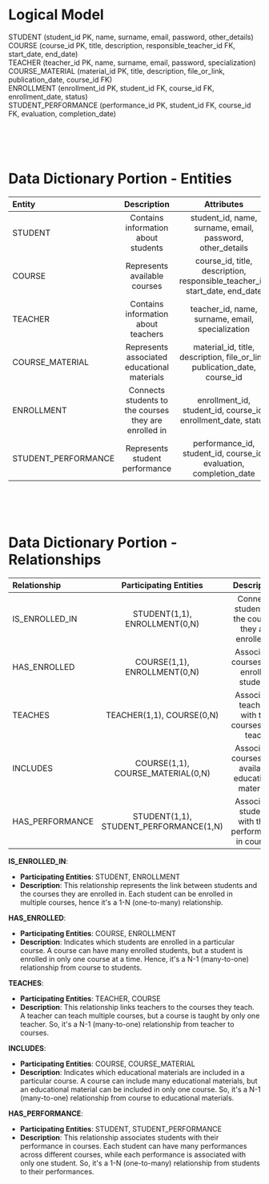 # Logical Model

STUDENT (student_id PK, name, surname, email, password, other_details)\
COURSE (course_id PK, title, description, responsible_teacher_id FK, start_date, end_date)\
TEACHER (teacher_id PK, name, surname, email, password, specialization)\
COURSE_MATERIAL (material_id PK, title, description, file_or_link, publication_date, course_id FK)\
ENROLLMENT (enrollment_id PK, student_id FK, course_id FK, enrollment_date, status)\
STUDENT_PERFORMANCE (performance_id PK, student_id FK, course_id FK, evaluation, completion_date)

<br />
<br />
<br />

# Data Dictionary Portion - Entities

| Entity              |                      Description                      |                                 Attributes                                  |  Identifiers   |
| :------------------ | :---------------------------------------------------: | :-------------------------------------------------------------------------: | :------------: |
| STUDENT             |          Contains information about students          |          student_id, name, surname, email, password, other_details          |   Student ID   |
| COURSE              |             Represents available courses              | course_id, title, description, responsible_teacher_id, start_date, end_date |   course_id    |
| TEACHER             |          Contains information about teachers          |              teacher_id, name, surname, email, specialization               |   teacher_id   |
| COURSE_MATERIAL     |      Represents associated educational materials      | material_id, title, description, file_or_link, publication_date, course_id  |  material_id   |
| ENROLLMENT          | Connects students to the courses they are enrolled in |        enrollment_id, student_id, course_id, enrollment_date, status        | enrollment_id  |
| STUDENT_PERFORMANCE |            Represents student performance             |     performance_id, student_id, course_id, evaluation, completion_date      | performance_id |

<br />
<br />
<br />

# Data Dictionary Portion - Relationships

| Relationship    |         Participating Entities         |                       Description                       |         Attributes          |
| :-------------- | :------------------------------------: | :-----------------------------------------------------: | :-------------------------: |
| IS_ENROLLED_IN  |     STUDENT(1,1), ENROLLMENT(0,N)      |  Connects students to the courses they are enrolled in  |                             |
| HAS_ENROLLED    |      COURSE(1,1), ENROLLMENT(0,N)      |        Associates courses with enrolled students        |   enrollment_date, status   |
| TEACHES         |       TEACHER(1,1), COURSE(0,N)        |     Associates teachers with the courses they teach     |                             |
| INCLUDES        |   COURSE(1,1), COURSE_MATERIAL(0,N)    | Associates courses with available educational materials |                             |
| HAS_PERFORMANCE | STUDENT(1,1), STUDENT_PERFORMANCE(1,N) |  Associates students with their performance in courses  | evaluation, completion_date |

**IS_ENROLLED_IN**:

- **Participating Entities**: STUDENT, ENROLLMENT
- **Description**: This relationship represents the link between students and the courses they are enrolled in. Each student can be enrolled in multiple courses, hence it's a 1-N (one-to-many) relationship.

**HAS_ENROLLED**:

- **Participating Entities**: COURSE, ENROLLMENT
- **Description**: Indicates which students are enrolled in a particular course. A course can have many enrolled students, but a student is enrolled in only one course at a time. Hence, it's a N-1 (many-to-one) relationship from course to students.

**TEACHES**:

- **Participating Entities**: TEACHER, COURSE
- **Description**: This relationship links teachers to the courses they teach. A teacher can teach multiple courses, but a course is taught by only one teacher. So, it's a N-1 (many-to-one) relationship from teacher to courses.

**INCLUDES**:

- **Participating Entities**: COURSE, COURSE_MATERIAL
- **Description**: Indicates which educational materials are included in a particular course. A course can include many educational materials, but an educational material can be included in only one course. So, it's a N-1 (many-to-one) relationship from course to educational materials.

**HAS_PERFORMANCE**:

- **Participating Entities**: STUDENT, STUDENT_PERFORMANCE
- **Description**: This relationship associates students with their performance in courses. Each student can have many performances across different courses, while each performance is associated with only one student. So, it's a 1-N (one-to-many) relationship from students to their performances.
